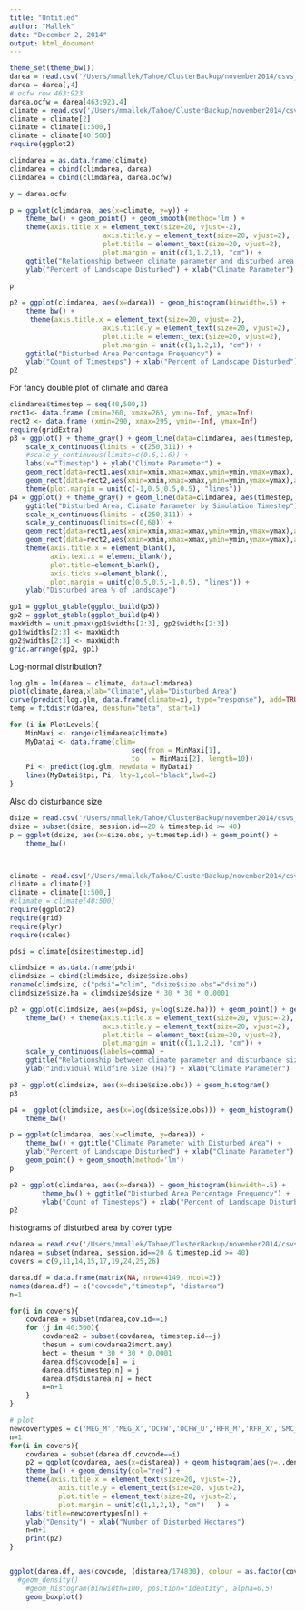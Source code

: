 ```yaml
---
title: "Untitled"
author: "Mallek"
date: "December 2, 2014"
output: html_document
---
```


```r
theme_set(theme_bw())
darea = read.csv('/Users/mmallek/Tahoe/ClusterBackup/november2014/csvs_upto_s20/Wildfire_darea_trajectory.csv', header=TRUE)
darea = darea[,4]
# ocfw row 463:923
darea.ocfw = darea[463:923,4]
climate = read.csv('/Users/mmallek/Tahoe/ClusterBackup/november2014/csvs_upto_s20/climate_mean_5yr_660.csv', header=TRUE)
climate = climate[2]
climate = climate[1:500,]
climate = climate[40:500]
require(ggplot2)

climdarea = as.data.frame(climate)
climdarea = cbind(climdarea, darea)
climdarea = cbind(climdarea, darea.ocfw)

y = darea.ocfw

p = ggplot(climdarea, aes(x=climate, y=y)) + 
    theme_bw() + geom_point() + geom_smooth(method='lm') +
    theme(axis.title.x = element_text(size=20, vjust=-2), 
                       axis.title.y = element_text(size=20, vjust=2), 
                       plot.title = element_text(size=20, vjust=2), 
                       plot.margin = unit(c(1,1,2,1), "cm")) + 
    ggtitle("Relationship between climate parameter and disturbed area per timestep") +
    ylab("Percent of Landscape Disturbed") + xlab("Climate Parameter") 
    
p

p2 = ggplot(climdarea, aes(x=darea)) + geom_histogram(binwidth=.5) + 
    theme_bw() + 
     theme(axis.title.x = element_text(size=20, vjust=-2), 
                       axis.title.y = element_text(size=20, vjust=2), 
                       plot.title = element_text(size=20, vjust=2), 
                       plot.margin = unit(c(1,1,2,1), "cm")) + 
    ggtitle("Disturbed Area Percentage Frequency") +
    ylab("Count of Timesteps") + xlab("Percent of Landscape Disturbed") 
p2   
```

For fancy double plot of climate and darea

```r
climdarea$timestep = seq(40,500,1)
rect1<- data.frame (xmin=260, xmax=265, ymin=-Inf, ymax=Inf)
rect2 <- data.frame (xmin=290, xmax=295, ymin=-Inf, ymax=Inf)
require(gridExtra)
p3 = ggplot() + theme_gray() + geom_line(data=climdarea, aes(timestep, climate)) + 
    scale_x_continuous(limits = c(250,311)) +
    #scale_y_continuous(limits=c(0.6,1.6)) +
    labs(x="Timestep") + ylab("Climate Parameter") +
    geom_rect(data=rect1,aes(xmin=xmin,xmax=xmax,ymin=ymin,ymax=ymax), alpha=0.1,fill="blue")+
    geom_rect(data=rect2,aes(xmin=xmin,xmax=xmax,ymin=ymin,ymax=ymax),alpha=0.1,fill="blue")+
    theme(plot.margin = unit(c(-1,0.5,0.5,0.5), "lines"))
p4 = ggplot() + theme_gray() + geom_line(data=climdarea, aes(timestep, darea)) + 
    ggtitle("Disturbed Area, Climate Parameter by Simulation Timestep") +
    scale_x_continuous(limits = c(250,311)) +
    scale_y_continuous(limits=c(0,60)) +
    geom_rect(data=rect1,aes(xmin=xmin,xmax=xmax,ymin=ymin,ymax=ymax),alpha=0.1,fill="blue") +
    geom_rect(data=rect2,aes(xmin=xmin,xmax=xmax,ymin=ymin,ymax=ymax),alpha=0.1,fill="blue")+
    theme(axis.title.x = element_blank(),
          axis.text.x = element_blank(),
          plot.title=element_blank(),
          axis.ticks.x=element_blank(),
          plot.margin = unit(c(0.5,0.5,-1,0.5), "lines")) +
    ylab("Disturbed area % of landscape")

gp1 = ggplot_gtable(ggplot_build(p3))
gp2 = ggplot_gtable(ggplot_build(p4))
maxWidth = unit.pmax(gp1$widths[2:3], gp2$widths[2:3])
gp1$widths[2:3] <- maxWidth
gp2$widths[2:3] <- maxWidth
grid.arrange(gp2, gp1) 


```

Log-normal distribution?
```r
log.glm = lm(darea ~ climate, data=climdarea)
plot(climate,darea,xlab="Climate",ylab="Disturbed Area")
curve(predict(log.glm, data.frame(climate=x), type="response"), add=TRUE)
temp = fitdistr(darea, densfun="beta", start=1)
```

```r
for (i in PlotLevels){
    MinMaxi <- range(climdarea$climate)
    MyDatai <- data.frame(clim=
                              seq(from = MinMaxi[1], 
                              to   = MinMaxi[2], length=10))
    Pi <- predict(log.glm, newdata = MyDatai)
    lines(MyDatai$tpi, Pi, lty=1,col="black",lwd=2)
}
```

Also do disturbance size
```r
dsize = read.csv('/Users/mmallek/Tahoe/ClusterBackup/november2014/csvs_upto_s20/dsize.csv', header=TRUE)
dsize = subset(dsize, session.id==20 & timestep.id >= 40)
p = ggplot(dsize, aes(x=size.obs, y=timestep.id)) + geom_point() +
    theme_bw()



climate = read.csv('/Users/mmallek/Tahoe/ClusterBackup/november2014/csvs_upto_s20/climate_mean_5yr_660.csv', header=TRUE)
climate = climate[2]
climate = climate[1:500,]
#climate = climate[40:500]
require(ggplot2)
require(grid)
require(plyr)
require(scales)

pdsi = climate[dsize$timestep.id]

climdsize = as.data.frame(pdsi)
climdsize = cbind(climdsize, dsize$size.obs)
rename(climdsize, c("pdsi"="clim", "dsize$size.obs"="dsize"))
climdsize$size.ha = climdsize$dsize * 30 * 30 * 0.0001

p2 = ggplot(climdsize, aes(x=pdsi, y=log(size.ha))) + geom_point() + geom_smooth(method='lm') +
    theme_bw() + theme(axis.title.x = element_text(size=20, vjust=-2), 
                       axis.title.y = element_text(size=20, vjust=2), 
                       plot.title = element_text(size=20, vjust=2), 
                       plot.margin = unit(c(1,1,2,1), "cm")) + 
    scale_y_continuous(labels=comma) +
    ggtitle("Relationship between climate parameter and disturbance size") +
    ylab("Individual Wildfire Size (Ha)") + xlab("Climate Parameter")

p3 = ggplot(climdsize, aes(x=dsize$size.obs)) + geom_histogram()
p3

p4 =  ggplot(climdsize, aes(x=log(dsize$size.obs))) + geom_histogram() +
    theme_bw()

p = ggplot(climdarea, aes(x=climate, y=darea)) + 
    theme_bw() + ggtitle("Climate Parameter with Disturbed Area") +
    ylab("Percent of Landscape Disturbed") + xlab("Climate Parameter") +
    geom_point() + geom_smooth(method='lm') 
p

p2 = ggplot(climdarea, aes(x=darea)) + geom_histogram(binwidth=.5) +
        theme_bw() + ggtitle("Disturbed Area Percentage Frequency") +
        ylab("Count of Timesteps") + xlab("Percent of Landscape Disturbed") 
p2    
```

histograms of disturbed area by cover type
```r
ndarea = read.csv('/Users/mmallek/Tahoe/ClusterBackup/november2014/csvs_upto_s20/darea.csv')
ndarea = subset(ndarea, session.id==20 & timestep.id >= 40)     
covers = c(9,11,14,15,17,19,24,25,26)

darea.df = data.frame(matrix(NA, nrow=4149, ncol=3))
names(darea.df) = c("covcode","timestep", "distarea")
n=1

for(i in covers){
    covdarea = subset(ndarea,cov.id==i)
    for (j in 40:500){
        covdarea2 = subset(covdarea, timestep.id==j)
        thesum = sum(covdarea2$mort.any)
        hect = thesum * 30 * 30 * 0.0001
        darea.df$covcode[n] = i
        darea.df$timestep[n] = j
        darea.df$distarea[n] = hect
        n=n+1
    }
}

# plot
newcovertypes = c('MEG_M','MEG_X','OCFW','OCFW_U','RFR_M','RFR_X','SMC_M','SMC_U','SMC_X')
n=1
for(i in covers){
    covdarea = subset(darea.df,covcode==i)
    p2 = ggplot(covdarea, aes(x=distarea)) + geom_histogram(aes(y=..density..), col="black", fill="grey31") + #binwidth=) + 
    theme_bw() + geom_density(col="red") +
    theme(axis.title.x = element_text(size=20, vjust=-2), 
            axis.title.y = element_text(size=20, vjust=2), 
            plot.title = element_text(size=20, vjust=2), 
            plot.margin = unit(c(1,1,2,1), "cm")   ) +
    labs(title=newcovertypes[n]) +
    ylab("Density") + xlab("Number of Disturbed Hectares") 
    n=n+1
    print(p2)
}


ggplot(darea.df, aes(covcode, (distarea/174830), colour = as.factor(covcode))) +
  #geom_density()
    #geom_histogram(binwidth=100, position="identity", alpha=0.5)
    geom_boxplot()
```

